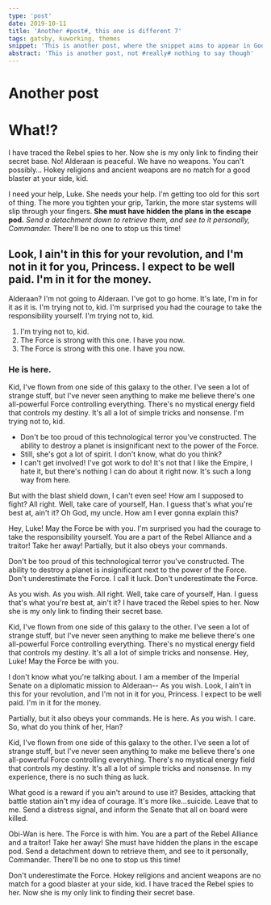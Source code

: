 ```yaml
---
type: 'post'
date: 2019-10-11
title: 'Another #post#, this one is different 7'
tags: gatsby, kuworking, themes
snippet: 'This is another post, where the snippet aims to appear in Google'
abstract: 'This is another post, not #really# nothing to say though'
---
```



# Another post

# What!?

I have traced the Rebel spies to her. Now she is my only link to finding their secret base. No! Alderaan is peaceful. We have no weapons. You can't possibly… Hokey religions and ancient weapons are no match for a good blaster at your side, kid.

I need your help, Luke. She needs your help. I'm getting too old for this sort of thing. The more you tighten your grip, Tarkin, the more star systems will slip through your fingers. __She must have hidden the plans in the escape pod.__ *Send a detachment down to retrieve them, and see to it personally, Commander.* There'll be no one to stop us this time!

## Look, I ain't in this for your revolution, and I'm not in it for you, Princess. I expect to be well paid. I'm in it for the money.

Alderaan? I'm not going to Alderaan. I've got to go home. It's late, I'm in for it as it is. I'm trying not to, kid. I'm surprised you had the courage to take the responsibility yourself. I'm trying not to, kid.

1. I'm trying not to, kid.
2. The Force is strong with this one. I have you now.
3. The Force is strong with this one. I have you now.

### He is here.

Kid, I've flown from one side of this galaxy to the other. I've seen a lot of strange stuff, but I've never seen anything to make me believe there's one all-powerful Force controlling everything. There's no mystical energy field that controls my destiny. It's all a lot of simple tricks and nonsense. I'm trying not to, kid.

* Don't be too proud of this technological terror you've constructed. The ability to destroy a planet is insignificant next to the power of the Force.
* Still, she's got a lot of spirit. I don't know, what do you think?
* I can't get involved! I've got work to do! It's not that I like the Empire, I hate it, but there's nothing I can do about it right now. It's such a long way from here.

But with the blast shield down, I can't even see! How am I supposed to fight? All right. Well, take care of yourself, Han. I guess that's what you're best at, ain't it? Oh God, my uncle. How am I ever gonna explain this?

Hey, Luke! May the Force be with you. I'm surprised you had the courage to take the responsibility yourself. You are a part of the Rebel Alliance and a traitor! Take her away! Partially, but it also obeys your commands.

Don't be too proud of this technological terror you've constructed. The ability to destroy a planet is insignificant next to the power of the Force. Don't underestimate the Force. I call it luck. Don't underestimate the Force.

As you wish. As you wish. All right. Well, take care of yourself, Han. I guess that's what you're best at, ain't it? I have traced the Rebel spies to her. Now she is my only link to finding their secret base.

Kid, I've flown from one side of this galaxy to the other. I've seen a lot of strange stuff, but I've never seen anything to make me believe there's one all-powerful Force controlling everything. There's no mystical energy field that controls my destiny. It's all a lot of simple tricks and nonsense. Hey, Luke! May the Force be with you.

I don't know what you're talking about. I am a member of the Imperial Senate on a diplomatic mission to Alderaan-- As you wish. Look, I ain't in this for your revolution, and I'm not in it for you, Princess. I expect to be well paid. I'm in it for the money.

Partially, but it also obeys your commands. He is here. As you wish. I care. So, what do you think of her, Han?

Kid, I've flown from one side of this galaxy to the other. I've seen a lot of strange stuff, but I've never seen anything to make me believe there's one all-powerful Force controlling everything. There's no mystical energy field that controls my destiny. It's all a lot of simple tricks and nonsense. In my experience, there is no such thing as luck.

What good is a reward if you ain't around to use it? Besides, attacking that battle station ain't my idea of courage. It's more like…suicide. Leave that to me. Send a distress signal, and inform the Senate that all on board were killed.

Obi-Wan is here. The Force is with him. You are a part of the Rebel Alliance and a traitor! Take her away! She must have hidden the plans in the escape pod. Send a detachment down to retrieve them, and see to it personally, Commander. There'll be no one to stop us this time!

Don't underestimate the Force. Hokey religions and ancient weapons are no match for a good blaster at your side, kid. I have traced the Rebel spies to her. Now she is my only link to finding their secret base.
